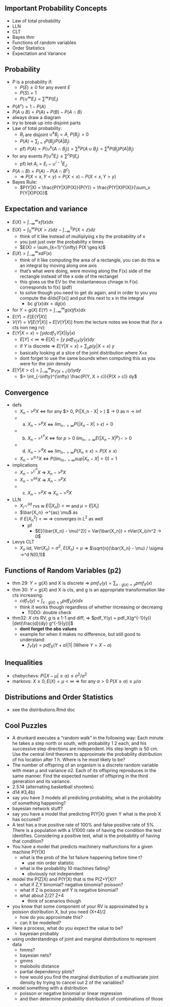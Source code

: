 

## Important Probability Concepts
- Law of total probability
- LLN
- CLT
- Bayes thm
- Functions of random variables
- Order Statistics
- Expectation and Variance



## Probability
- $P$ is a probability if:
    - $P(E) \geq 0$ for any event $E$
    - $P(S) = 1$
    - $P(\cup^{\infty} E_i) = \sum^{\infty} P(E_i)$
- $P(A^c) = 1 - P(A)$
- $P(A \cup B) = P(A) + P(B) - P(A \cap B)$
- always draw a diagram
- try to break up into disjoint parts
- Law of total probability:
    - $B_j$ are disjoint $\cup^k B_j = A$, $P(B_j)>0$
    - $P(A) = \sum_{j=1}P(B_j)P(A|B_j)$
    - pf) $P(A) = P(\cup^k (A \cap B_j)) = \sum^k P(A \cup B_j) = \sum^k P(B_j)P(A|B_j)$
- for any events $P(\cup^n E_i) \leq \sum^n P(E_i)$
    - pf) let $A_i = E_i - \cup^{i-1} E_J$
- $P(A \cap B) = P(A) - P(A \cap B^c)$
    - => $P(X<x, Y<y) = P(X<x) - P(X<x, Y>y)$
- Bayes Rule:
    - $P(Y|X) = \frac{P(Y|X)P(X)}{P(Y)} = \frac{P(Y|X)P(X)}{\sum_x P(Y|X)P(X)}$

## Expectation and variance
- $E(X) = \int_{-\infty}^{\infty} x f(x) dx$
- $E(X) = \int_0^{\infty} P(X>z) dz - \int_{-\infty}^0 P(X<z) dz$
    - think of it like instead of multiplying x by the probability of x
    - you just just over the probability x times 
    - $E(X) = \sum_{k=1}^{\infty} P(X \geq k)$
- $E(X) = \int_{-\infty}^{\infty} x dF(x)$
    - think of it like computing the area of a rectangle, you can do this w an integral by moving along one axis
    - that's what were doing, were moving along the F(x) side of the rectangle instead of the x side of the rectangel
    - this gives us the EV bc the instantaneous chnage in F(x) corresponds to f(x) (pdf)
    - to solve though you need to get dx again, and in order to you you compute the d/dx[F(x)] and put this next to x in the integral
        - bc $g'(x)dx = dg(x)$
- for $Y = g(X)$ $E(Y) = \int_{-\infty}^{\infty} g(x) f(x) dx$
- $E(Y) = E[E(Y|X)]$
- $V(Y) = V[E(Y|X)] + E[V(Y|X)]$
from the lecture notes we know that (for a cts non neg rv): 
- $E(Y|X=x) = \int y dcdf_Y{Y|X|(y|x)}$
    - $E[Y] < \infty$ => $E[X] = \int y \ pdf_{Y|X}(y|x) dy$
    - if $Y$ is discrete => $E[Y|X=x] = \sum_y p(y|X=x) \ y$
    - basically looking at a slice of the joint distribution where X=x
    - dont forget to use the same bounds when computing this as you were for the join density
- $E[Y | X > c] = \int_{-\infty}^{\infty}  p_{Y | X > c}(y) y dy$
    - $= \int_{-\infty}^{\infty}  \frac{P(Y,  X > c)}{P(X > c)} dy$

## Convergence
- defs
    - $X_n ->^p X$ <=> for any $\epsilon > 0, P(|X_n - X| > \epsilon) $ -> 0 as n -> inf
    - a) $X_n ->^p X$ <=> $lim_{n->\infty} P(|X_n - X| > \epsilon) = 0$
    - b) $X_n ->^{L^p} X$ <=> for $p>0$ $lim_{n-> \infty} E(|X_n - X|^p) -> 0$
    - d) $X_n -> ^d X$ <=> $lim_{n->\infty} P(X_n \leq x) = P(X \leq x)$
    - $X_n ->^{a.s} X$ <=> $P(lim_{m-> \infty} sup |X_n - X| = 0) = 1$
- implications
    - $X_n ->^{L^P} X$ => $X_n ->^p X$
    - $X_n ->^{as} X$ => $X_n ->^p X$
    - c) $X_n ->^p X$ => $X_n -> ^d X$
- LLN
    - $X_i \sim^{iid}$ rvs w $E(|X_n|) < \infty$ and $\mu = E[X_i]$
    - $\bar{X_n} ->^{as} \mu$ as 
    - if $E(X_n^2) < \infty$ => converges in $L^2$ as well
        - pf 
            - $E[(\bar{X_n} - \mu)^2)] = Var(\bar{X_n}) = nVar(X_i)/n^2 -> 0$
- Levys CLT
    - $X_n$ iid, $Var(X_n)=\sigma^2$, $E(X_n)=\mu$ => $\sqrt{n}(\bar{X_n} - \mu) / \sigma ->^d N(0,1)$


## Functions of Random Variables (p2)
- thm 29: $Y = g(X)$ and X is discrete => $pmf_Y(y) = \sum_{x:g(x)=y} pmf_X(x)$
- thm 30: $Y = g(X)$ and X is cts, and g is an appropriate transformation like cts increasing:
    - $cdf_Y(y) = \int_{{x: g(x) \leq y}} pdf_X(x) dx$
    - think it works though regardless of whether increasing or decreaing
        - TODO: double check
- thm32: $X$ cts RV, $g$ is a 1-1 and diff, => $pdf_Y(y) = pdf_X(g^{-1}(y)) |det(\frac{d}{dy} g^{-1}(y))|$ 
    - **dont forget the abs values**
    - example for when it makes no difference, but still good to understand:
        - $f_Y(y) = pdf_X(Y + a)|1|$ (Where $Y = X - a$)


## Inequalities
- chebychevs: $P(|X - \mu| \geq \alpha) \leq \sigma^2 / \alpha^2$
- markovs: $X \geq 0, E(X) = \mu < \infty$ => for any $\alpha>0$ $P(X \geq \alpha) \leq \mu/\alpha$

## Distributions and Order Statistics
- see the distributions.Rmd doc

## Cool Puzzles
- A drunkard executes a “random walk” in the following way: Each minute he
takes a step north or south, with probability 1
2 each, and his successive step
directions are independent. His step length is 50 cm. Use the central limit theorem to approximate the probability distribution of his location after 1 h. Where
is he most likely to be?
- The number of offspring of an organism is a discrete random variable with
mean μ and variance σ2. Each of its offspring reproduces in the same manner. Find the expected number of offspring in the third generation and its
variance.
- 2.5.14 (alternating basketball shooters)
- d14 #3,4b)
- say you have 3 models all predicting probability, what is the probability of something happening?
- bayesian network stuff?
- say you have a model that predicting P(Y|X) given Y what is the prob X has occured?
- A test has a true positive rate of 100% and false positive rate of 5%. There is a population with a 1/1000 rate of having the condition the test identifies. Considering a positive test, what is the probability of having that condition?
- You have a model that predicts machinery malfunctions for a given machine P(Y|X)
    - what is the prob of the 1st failure happening before time t?
        - use min order statistic
    - what is the probability 10 machines failing?
        - obviously not independent
- model the P(Z|X) and P(Y|X) that is the P(Z+Y|X)?
    - what if Z,Y binomial? negative binomia? poisson?
    - what if Z is poisson anf Y is negative binomial?
    - what about Z/2? Z+4 
        - think of scenarios though
- you know that some component of your RV is approximated by a poisson distribution X, but you need (X+4)/2
    - how do you approximate this?
    - can it be modelled?
- Here a process, what do you expect the value to be?
    - bayesian probably
- using understandings of joint and marginal distributions to represent data
    - hmms?
    - bayesian nets?
    - gmms
    - malobolis distance
    - partial dependency plots?
    - how would you find the marginal distribution of a multivariate joint density by trying to cancel out 2 of the variables?
- model something with a distribution   
    - poisson or negative binomial or linear regression
    - and then determine probability distribution of combinations of those